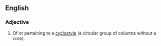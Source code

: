 ==English==

===Adjective===
{{en-adj}}

# {{label|en|architecture}} Of or pertaining to a [[cyclostyle]] (a circular group of columns without a core).